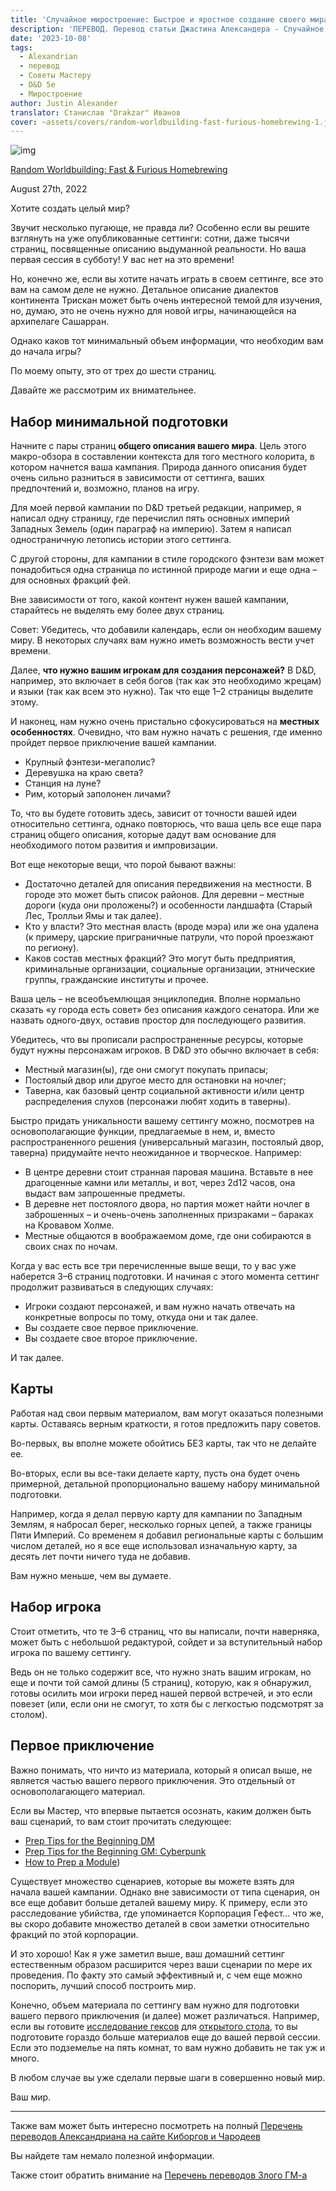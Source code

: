 ```yaml
---
title: 'Случайное миростроение: Быстрое и яростное создание своего мира'
description: 'ПЕРЕВОД. Перевод статьи Джастина Александера - Случайное миростроение: Быстрое и яростное создание своего мира. Статья из цикла Случайное миростроение - в которой изложены минимальные основы миростроения и необходимые ресурсы #Alexandrian #перевод #gmtips #dnd5e #worldbuilding'
date: '2023-10-08'
tags:
  - Alexandrian
  - перевод
  - Советы Мастеру
  - D&D 5e
  - Миростроение
author: Justin Alexander
translator: Станислав "Drakzar" Иванов
cover: ~assets/covers/random-worldbuilding-fast-furious-homebrewing-1.jpg
---
```


![img](/images/random-worldbuilding-fast-furious-homebrewing-1.jpg)

[Random Worldbuilding: Fast & Furious Homebrewing](https://thealexandrian.net/wordpress/48367/roleplaying-games/random-worldbuilding-fast-furious-homebrewing)

August 27th, 2022

Хотите создать целый мир?

Звучит несколько пугающе, не правда ли? Особенно если вы решите взглянуть на уже опубликованные сеттинги: сотни, даже тысячи страниц, посвященные описанию выдуманной реальности. Но ваша первая сессия в субботу! У вас нет на это времени!

Но, конечно же, если вы хотите начать играть в своем сеттинге, все это вам на самом деле не нужно. Детальное описание диалектов континента Трискан может быть очень интересной темой для изучения, но, думаю, это не очень нужно для новой игры, начинающейся на архипелаге Сашарран.

Однако каков тот минимальный объем информации, что необходим вам до начала игры?

По моему опыту, это от трех до шести страниц.

Давайте же рассмотрим их внимательнее.

## **Набор минимальной подготовки**

Начните с пары страниц **общего описания вашего мира**. Цель этого макро-обзора в составлении контекста для того местного колорита, в котором начнется ваша кампания. Природа данного описания будет очень сильно разниться в зависимости от сеттинга, ваших предпочтений и, возможно, планов на игру.

Для моей первой кампании по D&D третьей редакции, например, я написал одну страницу, где перечислил пять основных империй Западных Земель (один параграф на империю). Затем я написал одностраничную летопись истории этого сеттинга.

С другой стороны, для кампании в стиле городского фэнтези вам может понадобиться одна страница по истинной природе магии и еще одна – для основных фракций фей.

Вне зависимости от того, какой контент нужен вашей кампании, старайтесь не выделять ему более двух страниц.

Совет: Убедитесь, что добавили календарь, если он необходим вашему миру. В некоторых случаях вам нужно иметь возможность вести учет времени.

Далее, **что нужно вашим игрокам для создания персонажей?** В D&D, например, это включает в себя богов (так как это необходимо жрецам) и языки (так как всем это нужно). Так что еще 1–2 страницы выделите этому.

И наконец, нам нужно очень пристально сфокусироваться на **местных особенностях**. Очевидно, что вам нужно начать с решения, где именно пройдет первое приключение вашей кампании.

- Крупный фэнтези-мегаполис?
- Деревушка на краю света?
- Станция на луне?
- Рим, который заполонен личами?

То, что вы будете готовить здесь, зависит от точности вашей идеи относительно сеттинга, однако повторюсь, что ваша цель все еще пара страниц общего описания, которые дадут вам основание для необходимого потом развития и импровизации.

Вот еще некоторые вещи, что порой бывают важны:

- Достаточно деталей для описания передвижения на местности. В городе это может быть список районов. Для деревни – местные дороги (куда они проложены?) и особенности ландшафта (Старый Лес, Тролльи Ямы и так далее).
- Кто у власти? Это местная власть (вроде мэра) или же она удалена (к примеру, царские приграничные патрули, что порой проезжают по региону).
- Каков состав местных фракций? Это могут быть предприятия, криминальные организации, социальные организации, этнические группы, гражданские институты и прочее.

Ваша цель – не всеобъемлющая энциклопедия. Вполне нормально сказать «у города есть совет» без описания каждого сенатора. Или же назвать одного-двух, оставив простор для последующего развития.

Убедитесь, что вы прописали распространенные ресурсы, которые будут нужны персонажам игроков. В D&D это обычно включает в себя:

- Местный магазин(ы), где они смогут покупать припасы;
- Постоялый двор или другое место для остановки на ночлег;
- Таверна, как базовый центр социальной активности и/или центр распределения слухов (персонажи любят ходить в таверны).

Быстро придать уникальности вашему сеттингу можно, посмотрев на основополагающие функции, предлагаемые в нем, и, вместо распространенного решения (универсальный магазин, постоялый двор, таверна) придумайте нечто неожиданное и творческое. Например:

- В центре деревни стоит странная паровая машина. Вставьте в нее драгоценные камни или металлы, и вот, через 2d12 часов, она выдаст вам запрошенные предметы.
- В деревне нет постоялого двора, но партия может найти ночлег в заброшенных – и очень-очень заполненных призраками – бараках на Кровавом Холме.
- Местные общаются в воображаемом доме, где они собираются в своих снах по ночам.

Когда у вас есть все три перечисленные выше вещи, то у вас уже наберется 3–6 страниц подготовки. И начиная с этого момента сеттинг продолжит развиваться в следующих случаях:

- Игроки создают персонажей, и вам нужно начать отвечать на конкретные вопросы по тому, откуда они и так далее.
- Вы создаете свое первое приключение.
- Вы создаете свое второе приключение.

И так далее.

## **Карты**

Работая над свои первым материалом, вам могут оказаться полезными карты. Оставаясь верным краткости, я готов предложить пару советов.

Во-первых, вы вполне можете обойтись БЕЗ карты, так что не делайте ее.

Во-вторых, если вы все-таки делаете карту, пусть она будет очень примерной, детальной пропорционально вашему набору минимальной подготовки.

Например, когда я делал первую карту для кампании по Западным Землям, я набросал берег, несколько горных цепей, а также границы Пяти Империй. Со временем я добавил региональные карты с большим числом деталей, но я все еще использовал изначальную карту, за десять лет почти ничего туда не добавив.

Вам нужно меньше, чем вы думаете.

## **Набор игрока**

Стоит отметить, что те 3–6 страниц, что вы написали, почти наверняка, может быть с небольшой редактурой, сойдет и за вступительный набор игрока по вашему сеттингу.

Ведь он не только содержит все, что нужно знать вашим игрокам, но еще и почти той самой длины (5 страниц), которую, как я обнаружил, готовы осилить мои игроки перед нашей первой встречей, и это если повезет (или, если они не смогут, то хотя бы с легкостью подсмотрят за столом).

## **Первое приключение**

Важно понимать, что ничто из материала, который я описал выше, не является частью вашего первого приключения. Это отдельный от основополагающего материал.

Если вы Мастер, что впервые пытается осознать, каким должен быть ваш сценарий, то вам стоит прочитать следующее:

- [Prep Tips for the Beginning DM](https://thealexandrian.net/wordpress/25696/roleplaying-games/thought-of-the-day-prep-tips-for-the-beginning-dm)
- [Prep Tips for the Beginning GM: Cyberpunk](https://thealexandrian.net/wordpress/43391/roleplaying-games/prep-tips-for-the-beginning-gm-cyberpunk)
- [How to Prep a Module](/translations/alexandrian-how-to-prepare-module-1))

Существует множество сценариев, которые вы можете взять для начала вашей кампании. Однако вне зависимости от типа сценария, он все еще добавит больше деталей вашему миру. К примеру, если это расследование убийства, где упоминается Корпорация Гефест… что же, вы скоро добавите множество деталей в свои заметки относительно фракций по этой корпорации.

И это хорошо! Как я уже заметил выше, ваш домашний сеттинг естественным образом расширится через ваши сценарии по мере их проведения. По факту это самый эффективный и, с чем еще можно поспорить, лучший способ построить мир.

Конечно, объем материала по сеттингу вам нужно для подготовки вашего первого приключения (и далее) может различаться. Например, если вы готовите [исследование гексов](/translations/alexandrian-hexcrawl-5e-1) для [открытого стола](https://thealexandrian.net/wordpress/38643/roleplaying-games/open-table-manifesto), то вы подготовите гораздо больше материалов еще до вашей первой сессии. Если это подземелье на пять комнат, то вам нужно добавить не так уж и много.

В любом случае вы уже сделали первые шаги в совершенно новый мир.

Ваш мир.

---

Также вам может быть интересно посмотреть на полный
[Перечень переводов Александриана на сайте Киборгов и Чародеев](/posts/translations/alexandrian-index)

Вы найдете там немало полезной информации.

Также стоит обратить внимание на [Перечень переводов Злого ГМ-а](/posts/translations/angrygm-index)
